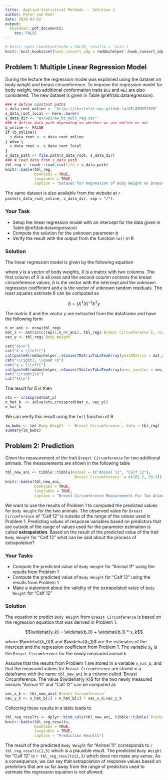```yaml
---
title:  Applied Statistical Methods -- Solution 2
author: Peter von Rohr
date: 2020-03-02
output: 
  bookdown::pdf_document2:
    toc: FALSE
---
```


```r
# knitr::opts_chunk$set(echo = FALSE, results = 'asis')
knitr::knit_hooks$set(hook_convert_odg = rmddochelper::hook_convert_odg)
```


## Problem 1: Multiple Linear Regression Model {-}
During the lecture the regression model was explained using the dataset on body weight and breast circumference. To improve the regression model for body weight, two additional conformation traits `BCS` and `HEI` are also considered. The new dataset is given in Table \@ref(tab:dataregression). 

```r
### # define constant paths
s_data_root_online <- "https://charlotte-ngs.github.io/GELASMSS2020"
s_data_root_local <- here::here() 
s_data_dir <- "ex/w03/bw_bc_mult_reg.csv"
### # define data path depending on whether we are online or not
b_online <- FALSE
if (b_online){
  s_data_root <- s_data_root_online
} else {
  s_data_root <- s_data_root_local
}
s_data_path <- file.path(s_data_root, s_data_dir)
### # read data from s_data_path
tbl_reg <- readr::read_csv(file = s_data_path)
knitr::kable(tbl_reg,
             booktabs = TRUE,
             longtable = TRUE,
             caption = "Dataset for Regression of Body Weight on Breast Circumference for ten Animals")
```

The same dataset is also available from the website at `r paste(s_data_root_online, s_data_dir, sep = "/")`. 



### Your Task {-}
* Setup the linear regression model with an intercept for the data given in Table \@ref(tab:dataregression)
* Compute the solution for the unknown parameter $b$
* Verify the result with the output from the function `lm()` in R


### Solution {-}
The linear regression model is given by the following equation

\begin{equation}
  y = X * b + \epsilon \notag
\end{equation}

where $y$ is a vector of body weights, $X$ is a matrix with two columns. The first column of $X$ is all ones and the second column contains the breast circumference values, $b$ is the vector with the intercept and the unknown regression coefficient and $\epsilon$ is the vector of unknown random residuals. The least squares estimate $\hat{b}$ can be computed as 

$$ \hat{b} = (X^TX)^{-1}X^Ty$$


The matrix $X$ and the vector $y$ are extracted from the dataframe and have the following form

```r
n_nr_ani <- nrow(tbl_reg)
mat_x <- matrix(c(rep(1,n_nr_ani), tbl_reg$`Breast Circumference`), ncol = 2)
vec_y <- tbl_reg$`Body Weight`
```

```r
cat("$$\n")
cat("X = \\left[")
cat(paste0(rmddochelper::sConvertMatrixToLaTexArray(pmatAMatrix = mat_x, pnDigits = 0), collapse = "\n"), "\n")
cat("\\right], \\quad \n")
cat("y = \\left[")
cat(paste0(rmddochelper::sConvertVectorToLaTexArray(pvec_avector = vec_y, pnDigits = 0), collapse = "\n"), "\n")
cat("\\right]\n")
cat("$$\n")
```

The result for $\hat{b}$ is then

```r
xtx <- crossprod(mat_x)
n_hat_b  <- solve(xtx,crossprod(mat_x, vec_y))
n_hat_b
```

We can verify this result using the `lm()` function of R

```r
lm_bwbc <- lm(`Body Weight` ~ `Breast Circumference`, data = tbl_reg)
summary(lm_bwbc)
```


\clearpage
\pagebreak

## Problem 2: Prediction {-}
Given the measurement of the trait `Breast Circumference` for two additional animals. The measurements are shown in the following table

```r
tbl_new_ani <- tibble::tibble(Animal = c("Animal 11", "Calf 12"),
                              `Breast Circumference` = c(181.2, 99.5))
knitr::kable(tbl_new_ani, 
             booktabs = TRUE, 
             longtable = TRUE, 
             caption = "Breast Circumference Measurements For Two Animals Used To Predict Body Weight")
```

We want to use the results of Problem 1 to computed the predicted values for `Body Weight` for the two animals. The observed value for `Breast Circumference` of "Calf 12" is outside of the range of the values used in Problem 1. Predicting values of response variables based on predictors that are outside of the range of values used for the parameter estimation is called __extrapolation__. Based on the result of the predicted value of the trait `Body Weight` for "Calf 12" what can be said about the process of extrapolation? 


### Your Tasks {-}
* Compute the predicted value of `Body Weight` for "Animal 11" using the results from Problem 1
* Compute the predicted value of `Body Weight` for "Calf 12" using the results from Problem 1
* Make a statement about the validity of the extrapolated value of `Body Weight` for "Calf 12"


### Solution {-}
The equation to predict `Body Weight` from `Breast Circumference` is based on the regression equation that was derived in Problem 1.

$$\widehat{y_k} = \widehat{b_0} + \widehat{b_1} * x_k$$

where $\widehat{b_0}$ and $\widehat{b_1}$ are the estimates of the intercept and the regression coefficient from Problem 1. The variable $x_k$ is the `Breast Circumference` for the newly measured animal $k$. 

Assume that the results from Problem 1 are stored in a variable `n_hat_b`, and that the measured values for `Breast Circumference` are stored in a dataframe with the name `tbl_new_ani` in a column called `Breast Circumference. The value $\widehat{y_k}$ for the two newly measured animals "Animal 11" and "Calf 12" can be computed as

```r
vec_x_k <- tbl_new_ani$`Breast Circumference`
vec_y_k <- n_hat_b[1] + n_hat_b[2] * vec_x_k;vec_y_k
```

Collecting these results in a table leads to 

```r
tbl_reg_results <- dplyr::bind_cols(tbl_new_ani, tibble::tibble(`Predicted Body Weight` = round(vec_y_k, digits = 0)))
knitr::kable(tbl_reg_results, 
             booktabs = TRUE, 
             longtable = TRUE, 
             caption = "Prediction Results")
```

The result of the predicted `Body Weight` for "Animal 11" corresponds to `r tbl_reg_results[1,3]` which is a plausible result. The predicted `Body Weight` for "Calf 12" is `r tbl_reg_results[2,3]` which does not make any sense. As a consequence, we can say that extrapolation of response values based on predictors that are so far away from the range of predictors used to estimate the regression equation is not allowed. 



